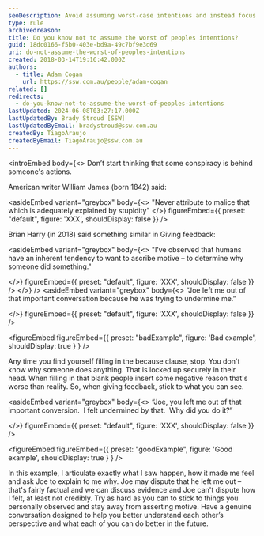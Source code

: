 ```yaml
---
seoDescription: Avoid assuming worst-case intentions and instead focus on observed facts and emotions when giving feedback.
type: rule
archivedreason:
title: Do you know not to assume the worst of peoples intentions?
guid: 18dc0166-f5b0-403e-bd9a-49c7bf9e3d69
uri: do-not-assume-the-worst-of-peoples-intentions
created: 2018-03-14T19:16:42.000Z
authors:
  - title: Adam Cogan
    url: https://ssw.com.au/people/adam-cogan
related: []
redirects:
  - do-you-know-not-to-assume-the-worst-of-peoples-intentions
lastUpdated: 2024-06-08T03:27:17.000Z
lastUpdatedBy: Brady Stroud [SSW]
lastUpdatedByEmail: bradystroud@ssw.com.au
createdBy: TiagoAraujo
createdByEmail: TiagoAraujo@ssw.com.au
---
```


<introEmbed
  body={<>
Don’t start thinking that some conspiracy is behind someone's actions.

American writer William James (born 1842) said:

<asideEmbed
  variant="greybox"
  body={<>
    "Never attribute to malice that which is adequately explained by stupidity"
  </>}
  figureEmbed={{
    preset: "default",
    figure: 'XXX',
    shouldDisplay: false
  }}
/>

Brian Harry (in 2018) said something similar in Giving feedback:

<asideEmbed
  variant="greybox"
  body={<>
    "I’ve observed that humans have an inherent tendency to want to ascribe motive – to determine why someone did something."

  </>}
  figureEmbed={{
    preset: "default",
    figure: 'XXX',
    shouldDisplay: false
  }}
/>
  </>}
/>
<asideEmbed
  variant="greybox"
  body={<>
    “Joe left me out of that important conversation because he was trying to undermine me.”

  </>}
  figureEmbed={{
    preset: "default",
    figure: 'XXX',
    shouldDisplay: false
  }}
/>

<figureEmbed figureEmbed={{
  preset: "badExample",
  figure: 'Bad example',
  shouldDisplay: true
} } />


Any time you find yourself filling in the because clause, stop. You don't know why someone does anything. That is locked up securely in their head. When filling in that blank people insert some negative reason that's worse than reality. So, when giving feedback, stick to what you can see.

<asideEmbed
  variant="greybox"
  body={<>
    “Joe, you left me out of that important conversion.  I felt undermined by that.  Why did you do it?”

  </>}
  figureEmbed={{
    preset: "default",
    figure: 'XXX',
    shouldDisplay: false
  }}
/>

<figureEmbed figureEmbed={{
  preset: "goodExample",
  figure: 'Good example',
  shouldDisplay: true
} } />


In this example, I articulate exactly what I saw happen, how it made me feel and ask Joe to explain to me why. Joe may dispute that he left me out – that's fairly factual and we can discuss evidence and Joe can't dispute how I felt, at least not credibly. Try as hard as you can to stick to things you personally observed and stay away from asserting motive. Have a genuine conversation designed to help you better understand each other’s perspective and what each of you can do better in the future.
